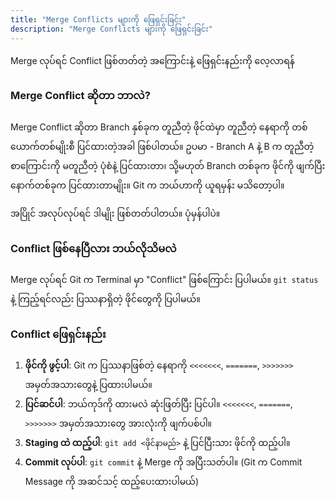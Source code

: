 ```yaml
---
title: "Merge Conflicts များကို ဖြေရှင်းခြင်း"
description: "Merge Conflicts များကို ဖြေရှင်းခြင်း"
---
```



<Aside type="tip" title="ရည်ရွယ်ချက်">
  Merge လုပ်ရင် Conflict ဖြစ်တတ်တဲ့ အကြောင်းနဲ့ ဖြေရှင်းနည်းကို လေ့လာရန်
</Aside>

### Merge Conflict ဆိုတာ ဘာလဲ?

Merge Conflict ဆိုတာ Branch နှစ်ခုက တူညီတဲ့ ဖိုင်ထဲမှာ တူညီတဲ့ နေရာကို တစ်ယောက်တစ်မျိုးစီ ပြင်ထားတဲ့အခါ ဖြစ်ပါတယ်။ ဥပမာ - Branch A နဲ့ B က တူညီတဲ့ စာကြောင်းကို မတူညီတဲ့ ပုံစံနဲ့ ပြင်ထားတာ၊ သို့မဟုတ် Branch တစ်ခုက ဖိုင်ကို ဖျက်ပြီး နောက်တစ်ခုက ပြင်ထားတာမျိုး။ Git က ဘယ်ဟာကို ယူရမှန်း မသိတော့ပါ။

<Aside type="danger" title="မှတ်ချက်">
  အပြိုင် အလုပ်လုပ်ရင် ဒါမျိုး ဖြစ်တတ်ပါတယ်။ ပုံမှန်ပါပဲ။
</Aside>

### Conflict ဖြစ်နေပြီလား ဘယ်လိုသိမလဲ

Merge လုပ်ရင် Git က Terminal မှာ "Conflict" ဖြစ်ကြောင်း ပြပါမယ်။ `git status` နဲ့ ကြည့်ရင်လည်း ပြဿနာရှိတဲ့ ဖိုင်တွေကို ပြပါမယ်။

### Conflict ဖြေရှင်းနည်း

1. **ဖိုင်ကို ဖွင့်ပါ**: Git က ပြဿနာဖြစ်တဲ့ နေရာကို `<<<<<<<`, `=======`, `>>>>>>>` အမှတ်အသားတွေနဲ့ ပြထားပါမယ်။
2. **ပြင်ဆင်ပါ**: ဘယ်ကုဒ်ကို ထားမလဲ ဆုံးဖြတ်ပြီး ပြင်ပါ။ `<<<<<<<`, `=======`, `>>>>>>>` အမှတ်အသားတွေ အားလုံးကို ဖျက်ပစ်ပါ။
3. **Staging ထဲ ထည့်ပါ**: `git add <ဖိုင်နာမည်>` နဲ့ ပြင်ပြီးသား ဖိုင်ကို ထည့်ပါ။
4. **Commit လုပ်ပါ**: `git commit` နဲ့ Merge ကို အပြီးသတ်ပါ။ (Git က Commit Message ကို အဆင်သင့် ထည့်ပေးထားပါမယ်)

<ContentImage src={conflicts} alt="merge conflict" />

